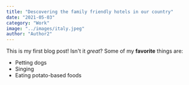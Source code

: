 ```yaml
---
title: "Descovering the family friendly hotels in our country"
date: "2021-05-03"
category: "Work"
image: "../images/italy.jpeg"
author: "Author2"
---
```

This is my first blog post! Isn't it *great*?
Some of my **favorite** things are:
* Petting dogs
* Singing
* Eating potato-based foods